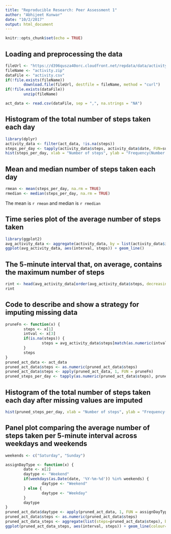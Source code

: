 ```yaml
---
title: "Reproducible Research: Peer Assessment 1"
author: "Abhijeet Kunwar"
date: "10/2/2017"
output: html_document
---
```


```r
knitr::opts_chunk$set(echo = TRUE)
```

## Loading and preprocessing the data
```r
fileUrl <- "https://d396qusza40orc.cloudfront.net/repdata/data/activity.zip"
fileName <- "activity.zip"
dataFile <- "activity.csv"
if(!file.exists(fileName))
        download.file(fileUrl, destfile = fileName, method = "curl")
if(!file.exists(dataFile))
        unzip(fileName)

act_data <- read.csv(dataFile, sep = ",", na.strings = "NA")
```

## Histogram of the total number of steps taken each day
```r
library(dplyr)
activity_data <- filter(act_data, !is.na(steps))
steps_per_day <- tapply(activity_data$steps, activity_data$date, FUN=sum)
hist(steps_per_day, xlab = "Number of steps", ylab = "Frequency(Number of days)", main = "Number of Steps per Day")
```


## Mean and median number of steps taken each day
```r
rmean <- mean(steps_per_day, na.rm = TRUE)
rmedian <- median(steps_per_day, na.rm = TRUE)
```
The mean is `r rmean` and median is `r rmedian`

## Time series plot of the average number of steps taken
```r
library(ggplot2)
avg_activity_data <- aggregate(activity_data, by = list(activity_data$interval), FUN = mean)
ggplot(avg_activity_data, aes(interval, steps)) + geom_line()
```

## The 5-minute interval that, on average, contains the maximum number of steps
```r
rint <- head(avg_activity_data[order(avg_activity_data$steps, decreasing = TRUE),], 1)$interval
rint
```

## Code to describe and show a strategy for imputing missing data
```r
pruneFn <- function(x) {
        steps <- x[1]
        intval <- x[3]
        if(is.na(steps)) {
                steps = avg_activity_data$steps[match(as.numeric(intval), avg_activity_data$interval)]
        }
        steps
}
pruned_act_data <- act_data
pruned_act_data$steps <- as.numeric(pruned_act_data$steps)
pruned_act_data$steps <- apply(pruned_act_data, 1, FUN = pruneFn)
pruned_steps_per_day <- tapply(as.numeric(pruned_act_data$steps), pruned_act_data$date, FUN=sum)
```

## Histogram of the total number of steps taken each day after missing values are imputed

```r
hist(pruned_steps_per_day, xlab = "Number of steps", ylab = "Frequency(Number of days)", main = "Number of Steps per Day")
```

## Panel plot comparing the average number of steps taken per 5-minute interval across weekdays and weekends

```r
weekends <- c("Saturday", "Sunday")

assignDayType <- function(x) {
        date <- x[2]
        daytype <- "Weekend"
        if(weekdays(as.Date(date, '%Y-%m-%d')) %in% weekends) {
                daytype <- "Weekend"
        } else {
                daytype <- "Weekday"
        }
        daytype
}
pruned_act_data$daytype <- apply(pruned_act_data, 1, FUN = assignDayType)
pruned_act_data$steps <- as.numeric(pruned_act_data$steps)
pruned_act_data_steps <- aggregate(list(steps=pruned_act_data$steps), by=list(interval=pruned_act_data$interval, daytype=pruned_act_data$daytype), FUN = mean)
ggplot(pruned_act_data_steps, aes(interval, steps)) + geom_line(colour="blue") + facet_grid(.~daytype)+ ggtitle("Average Steps in an interval")
```

